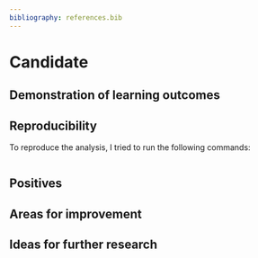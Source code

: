 ```yaml
---
bibliography: references.bib
---
```



# Candidate

## Demonstration of learning outcomes

## Reproducibility

To reproduce the analysis, I tried to run the following commands:

```r


```


## Positives

## Areas for improvement

## Ideas for further research
